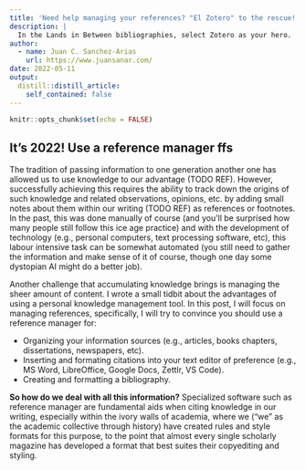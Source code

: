 ```yaml
---
title: 'Need help managing your references? "El Zotero" to the rescue!'
description: |
  In the Lands in Between bibliographies, select Zotero as your hero.
author:
  - name: Juan C. Sanchez-Arias
    url: https://www.juansanar.com/
date: 2022-05-11
output:
  distill::distill_article:
    self_contained: false
---
```



```r
knitr::opts_chunk$set(echo = FALSE)
```

## It's 2022! Use a reference manager ffs

The tradition of passing information to one generation another one has allowed us to use knowledge to our advantage (TODO REF). However, successfully achieving this requires the ability to track down the origins of such knowledge and related observations, opinions, etc. by adding small notes about them within our writing (TODO REF) as references or footnotes. In the past, this was done manually of course (and you'll be surprised how many people still follow this ice age practice) and with the development of technology (e.g., personal computers, text processing software, etc), this labour intensive task can be somewhat automated (you still need to gather the information and make sense of it of course, though one day some dystopian AI might do a better job).

Another challenge that accumulating knowledge brings is managing the sheer amount of content. I wrote a small tidbit about the advantages of using a personal knowledge management tool. In this post, I will focus on managing references, specifically, I will try to convince you should use a reference manager for:

- Organizing your information sources (e.g., articles, books chapters, dissertations, newspapers, etc).
- Inserting and formating citations into your text editor of preference (e.g., MS Word, LibreOffice, Google Docs, Zettlr, VS Code).
- Creating and formatting a bibliography.



**So how do we deal with all this information?**
Specialized software such as reference manager are fundamental aids when citing knowledge in our writing, especially within the ivory walls of academia, where we ("we" as the academic collective through history) have created rules and style formats for this purpose, to the point that almost every single scholarly magazine has developed a format that best suites their copyediting and styling.